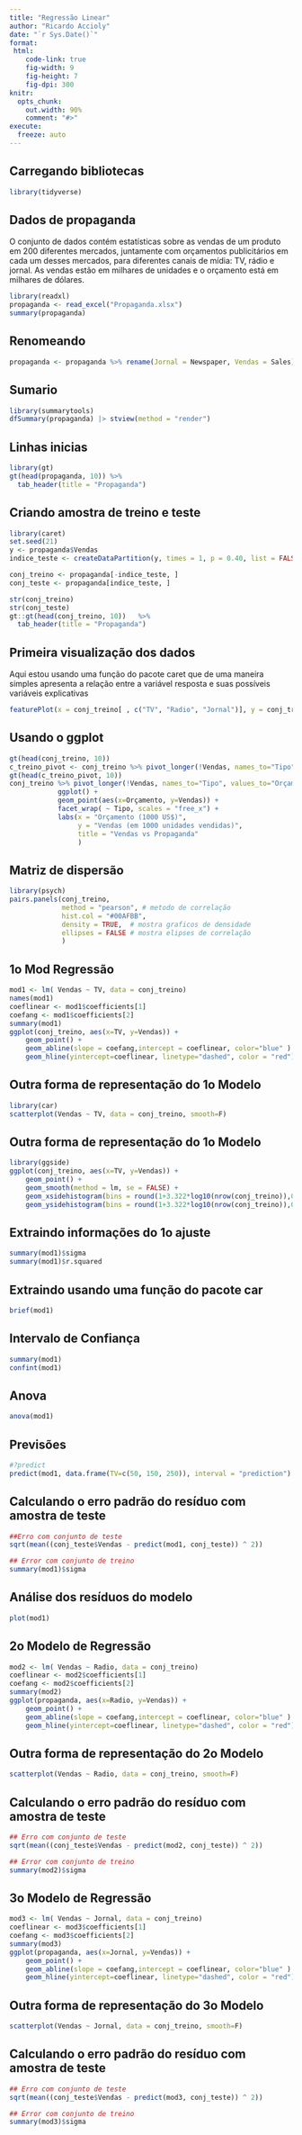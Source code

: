 ```yaml
---
title: "Regressão Linear"
author: "Ricardo Accioly"
date: "`r Sys.Date()`"
format:
 html:
    code-link: true
    fig-width: 9
    fig-height: 7
    fig-dpi: 300
knitr:
  opts_chunk: 
    out.width: 90%
    comment: "#>"
execute:
  freeze: auto
---
```


## Carregando bibliotecas

```r
library(tidyverse)
```

## Dados de propaganda

O conjunto de dados contém estatísticas sobre as vendas de um produto em 200 diferentes mercados, juntamente com orçamentos publicitários em cada um desses mercados, para diferentes canais de mídia: TV, rádio e jornal. As vendas estão em milhares de unidades e o orçamento está em milhares de dólares.

```r
library(readxl)
propaganda <- read_excel("Propaganda.xlsx")
summary(propaganda)
```

## Renomeando

```r
propaganda <- propaganda %>% rename(Jornal = Newspaper, Vendas = Sales)

```

## Sumario

```r
library(summarytools)
dfSummary(propaganda) |> stview(method = "render")
```

## Linhas inicias

```r
library(gt)
gt(head(propaganda, 10)) %>% 
  tab_header(title = "Propaganda")
```

## Criando amostra de treino e teste

```r
library(caret)
set.seed(21)
y <- propaganda$Vendas
indice_teste <- createDataPartition(y, times = 1, p = 0.40, list = FALSE)

conj_treino <- propaganda[-indice_teste, ]
conj_teste <- propaganda[indice_teste, ]

str(conj_treino)
str(conj_teste)
gt::gt(head(conj_treino, 10))   %>% 
  tab_header(title = "Propaganda")
```

## Primeira visualização dos dados

Aqui estou usando uma função do pacote caret que de uma maneira simples apresenta a relação entre a variável resposta e suas possíveis variáveis explicativas

```r
featurePlot(x = conj_treino[ , c("TV", "Radio", "Jornal")], y = conj_treino$Vendas)
```

## Usando o ggplot

```r
gt(head(conj_treino, 10))
c_treino_pivot <- conj_treino %>% pivot_longer(!Vendas, names_to="Tipo", values_to="Orçamento" ) 
gt(head(c_treino_pivot, 10))
conj_treino %>% pivot_longer(!Vendas, names_to="Tipo", values_to="Orçamento" ) %>%
            ggplot() + 
            geom_point(aes(x=Orçamento, y=Vendas)) +
            facet_wrap( ~ Tipo, scales = "free_x") +
            labs(x = "Orçamento (1000 US$)", 
                 y = "Vendas (em 1000 unidades vendidas)", 
                 title = "Vendas vs Propaganda"
                 ) 
```

## Matriz de dispersão

```r
library(psych)
pairs.panels(conj_treino, 
             method = "pearson", # metodo de correlação
             hist.col = "#00AFBB",
             density = TRUE,  # mostra graficos de densidade
             ellipses = FALSE # mostra elipses de correlação
             )

```

## 1o Mod Regressão

```r
mod1 <- lm( Vendas ~ TV, data = conj_treino)
names(mod1)
coeflinear <- mod1$coefficients[1]
coefang <- mod1$coefficients[2]
summary(mod1)
ggplot(conj_treino, aes(x=TV, y=Vendas)) +
    geom_point() +
    geom_abline(slope = coefang,intercept = coeflinear, color="blue" ) + 
    geom_hline(yintercept=coeflinear, linetype="dashed", color = "red")

```

## Outra forma de representação do 1o Modelo

```r
library(car)
scatterplot(Vendas ~ TV, data = conj_treino, smooth=F)
```

## Outra forma de representação do 1o Modelo

```r
library(ggside)
ggplot(conj_treino, aes(x=TV, y=Vendas)) +
    geom_point() +
    geom_smooth(method = lm, se = FALSE) + 
    geom_xsidehistogram(bins = round(1+3.322*log10(nrow(conj_treino)),0)) + 
    geom_ysidehistogram(bins = round(1+3.322*log10(nrow(conj_treino)),0))  

```

## Extraindo informações do 1o ajuste

```r
summary(mod1)$sigma
summary(mod1)$r.squared
```

## Extraindo usando uma função do pacote car

```r
brief(mod1)
```

## Intervalo de Confiança

```r
summary(mod1)
confint(mod1)
```

## Anova

```r
anova(mod1)
```

## Previsões

```r
#?predict
predict(mod1, data.frame(TV=c(50, 150, 250)), interval = "prediction")
```

## Calculando o erro padrão do resíduo com amostra de teste

```r
##Erro com conjunto de teste
sqrt(mean((conj_teste$Vendas - predict(mod1, conj_teste)) ^ 2)) 

## Error com conjunto de treino
summary(mod1)$sigma
```

## Análise dos resíduos do modelo

```r
plot(mod1)
```

## 2o Modelo de Regressão

```r
mod2 <- lm( Vendas ~ Radio, data = conj_treino)
coeflinear <- mod2$coefficients[1]
coefang <- mod2$coefficients[2]
summary(mod2)
ggplot(propaganda, aes(x=Radio, y=Vendas)) +
    geom_point() +
    geom_abline(slope = coefang,intercept = coeflinear, color="blue" ) + 
    geom_hline(yintercept=coeflinear, linetype="dashed", color = "red")
```

## Outra forma de representação do 2o Modelo

```r
scatterplot(Vendas ~ Radio, data = conj_treino, smooth=F)
```

## Calculando o erro padrão do resíduo com amostra de teste

```r
## Erro com conjunto de teste
sqrt(mean((conj_teste$Vendas - predict(mod2, conj_teste)) ^ 2)) 

## Error com conjunto de treino
summary(mod2)$sigma
```

## 3o Modelo de Regressão

```r
mod3 <- lm( Vendas ~ Jornal, data = conj_treino)
coeflinear <- mod3$coefficients[1]
coefang <- mod3$coefficients[2]
summary(mod3)
ggplot(propaganda, aes(x=Jornal, y=Vendas)) +
    geom_point() +
    geom_abline(slope = coefang,intercept = coeflinear, color="blue" ) + 
    geom_hline(yintercept=coeflinear, linetype="dashed", color = "red")
```

## Outra forma de representação do 3o Modelo

```r
scatterplot(Vendas ~ Jornal, data = conj_treino, smooth=F)
```

## Calculando o erro padrão do resíduo com amostra de teste

```r
## Erro com conjunto de teste
sqrt(mean((conj_teste$Vendas - predict(mod3, conj_teste)) ^ 2)) 

## Error com conjunto de treino
summary(mod3)$sigma

```
